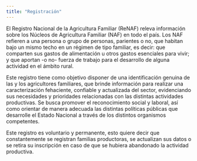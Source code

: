 ```yaml
---
title: "Registración"
---
```


El Registro Nacional de la Agricultura Familiar (ReNAF) releva información sobre los Núcleos de Agricultura Familiar (NAF) en todo el país. Los NAF refieren a una persona o grupo de personas, parientes o no, que habitan bajo un mismo techo en un régimen de tipo familiar, es decir: que comparten sus gastos de alimentación u otros gastos esenciales para vivir; y que aportan -o no- fuerza de trabajo para el desarrollo de alguna actividad en el ámbito rural.

Este registro tiene como objetivo disponer de una identificación genuina de las y los agricultores familiares, que brinde información para realizar una caracterización fehaciente, confiable y actualizada del sector, evidenciando sus necesidades y prioridades relacionadas con las distintas actividades productivas. Se busca promover el reconocimiento social y laboral, así como orientar de manera adecuada las distintas políticas públicas que desarrolle el Estado Nacional a través de los distintos organismos competentes.

Este registro es voluntario y permanente, esto quiere decir que constantemente se registran familias productoras, se actualizan sus datos o se retira su inscripción en caso de que se hubiera abandonado la actividad productiva.
